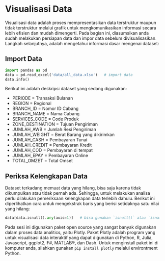 # Visualisasi Data

Visualisasi data adalah proses mempresentasikan data terstruktur maupun tidak terstruktur melalui grafik untuk mengkomunikasikan informasi secara lebih efisien dan mudah dimengerti. Pada bagian ini, diasumsikan anda sudah melakukan persiapan data dan impor data sebelum divisualisasikan. Langkah selanjutnya, adalah mengetahui informasi dasar mengenai dataset:

## Import Data

```python
import pandas as pd
data = pd.read_excel('data/all_data.xlsx')   # import data 
data.info()
```

Berikut ini adalah deskripsi dataset yang sedang digunakan:
    
* PERIODE = Transaksi Bulanan
* REGION = Regional
* BRANCH_ID = Nomor ID Cabang
* BRANCH_NAME = Nama Cabang
* SERVICES_CODE = Code Produk       
* ZONE_DESTINATION = Tujuan Pengiriman 
* JUMLAH_AWB = Jumlah Resi Pengiriman        
* JUMLAH_WEIGHT = Berat Barang yang dikirimkan
* JUMLAH_CASH = Pembayaran Tunai     
* JUMLAH_CREDIT = Pembayaran Kredit
* JUMLAH_COD = Pembayaran di tempat
* JUMLAH_EPAY = Pembayaran Online
* TOTAL_OMZET = Total Omset

## Periksa Kelengkapan Data

Dataset terkadang memuat data yang hilang, bisa saja karena tidak dikumpulkan atau tidak pernah ada. Sehingga, untuk melakukan analisa perlu dilakukan pemeriksaan kelengkapan data terlebih dahulu. Berikut ini diperlihatkan cara untuk mengekstrak baris yang berisi setidaknya satu nilai yang hilang:

```python
data[data.isnull().any(axis=1)]   # bisa gunakan `isnull()` atau `isna()`
```

Pada sesi ini digunakan paket open source yang sangat banyak digunakan dalam proses data analitics, yaitu Plotly. Paket Plotly adalah program yang untuk visualisasi data interaktif yang dapat digunakan di Python, R, Julia, Javascript, ggplot2, F#, MATLAB®, dan Dash. Untuk menginstall paket ini di komputer anda, silahkan gunakan `pip install plotly` melalui environtment Python.

